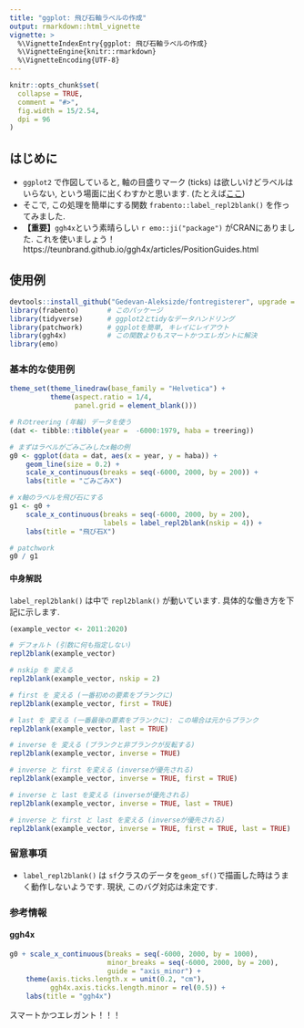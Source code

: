 ```yaml
---
title: "ggplot: 飛び石軸ラベルの作成"
output: rmarkdown::html_vignette
vignette: >
  %\VignetteIndexEntry{ggplot: 飛び石軸ラベルの作成}
  %\VignetteEngine{knitr::rmarkdown}
  %\VignetteEncoding{UTF-8}
---
```


```r
knitr::opts_chunk$set(
  collapse = TRUE,
  comment = "#>",
  fig.width = 15/2.54,
  dpi = 96
)
```

## はじめに
- `ggplot2` で作図していると, 軸の目盛りマーク (ticks) は欲しいけどラベルはいらない,
  という場面に出くわすかと思います. (たとえば[ここ](https://stackoverflow.com/questions/14490071/adding-minor-tick-marks-to-the-x-axis-in-ggplot2-with-no-labels))
- そこで, この処理を簡単にする関数 `frabento::label_repl2blank()` を作ってみました.
- **【重要】**`ggh4x`という素晴らしい `r emo::ji("package")` がCRANにありました. これを使いましょう！  
https://teunbrand.github.io/ggh4x/articles/PositionGuides.html


## 使用例
```r
devtools::install_github("Gedevan-Aleksizde/fontregisterer", upgrade = "never")
library(frabento)       # このパッケージ
library(tidyverse)      # ggplot2とtidyなデータハンドリング
library(patchwork)      # ggplotを簡単, キレイにレイアウト 
library(ggh4x)          # この関数よりもスマートかつエレガントに解決
library(emo)
```

### 基本的な使用例
```r
theme_set(theme_linedraw(base_family = "Helvetica") + 
          theme(aspect.ratio = 1/4,
                panel.grid = element_blank()))

# Rのtreering (年輪) データを使う
(dat <- tibble::tibble(year =  -6000:1979, haba = treering))

# まずはラベルがごみごみしたx軸の例
g0 <- ggplot(data = dat, aes(x = year, y = haba)) +
    geom_line(size = 0.2) +
    scale_x_continuous(breaks = seq(-6000, 2000, by = 200)) +
    labs(title = "ごみごみX")

# x軸のラベルを飛び石にする
g1 <- g0 + 
    scale_x_continuous(breaks = seq(-6000, 2000, by = 200),
                       labels = label_repl2blank(nskip = 4)) +
    labs(title = "飛び石X")

# patchwork
g0 / g1 
```

#### 中身解説

`label_repl2blank()` は中で `repl2blank()` が動いています. 具体的な働き方を下記に示します.

```r
(example_vector <- 2011:2020)

# デフォルト (引数に何も指定しない)
repl2blank(example_vector)

# nskip を 変える 
repl2blank(example_vector, nskip = 2)

# first を 変える (一番初めの要素をブランクに)
repl2blank(example_vector, first = TRUE)

# last を 変える (一番最後の要素をブランクに): この場合は元からブランク
repl2blank(example_vector, last = TRUE)

# inverse を 変える (ブランクと非ブランクが反転する)
repl2blank(example_vector, inverse = TRUE)

# inverse と first を変える (inverseが優先される)
repl2blank(example_vector, inverse = TRUE, first = TRUE)

# inverse と last を変える (inverseが優先される)
repl2blank(example_vector, inverse = TRUE, last = TRUE)

# inverse と first と last を変える (inverseが優先される)
repl2blank(example_vector, inverse = TRUE, first = TRUE, last = TRUE)

```

### 留意事項
- `label_repl2blank()` は `sf`クラスのデータを`geom_sf()`で描画した時はうまく動作しないようです.
  現状, このバグ対応は未定です.

### 参考情報
#### ggh4x
```r
g0 + scale_x_continuous(breaks = seq(-6000, 2000, by = 1000),
                        minor_breaks = seq(-6000, 2000, by = 200),
                        guide = "axis_minor") +
    theme(axis.ticks.length.x = unit(0.2, "cm"),
          ggh4x.axis.ticks.length.minor = rel(0.5)) +
    labs(title = "ggh4x")
```

スマートかつエレガント！！！

